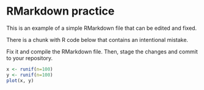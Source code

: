 # RMarkdown practice

This is an example of a simple RMarkdown file that can be edited and fixed.

There is a chunk with R code below that contains an intentional mistake. 

Fix it and compile the RMarkdown file. Then, stage the changes and commit to your repository.


```r
x <- runif(n=100)
y <- runif(n=100)
plot(x, y)
```